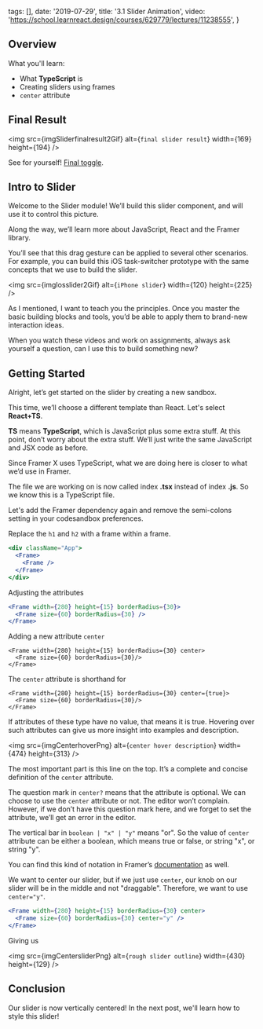 
  tags: [],
  date: '2019-07-29',
  title: '3.1 Slider Animation',
  video: 'https://school.learnreact.design/courses/629779/lectures/11238555',
}


## Overview

What you'll learn:

- What **TypeScript** is
- Creating sliders using frames
- `center` attribute

<CourseVideoLink to={props.pageContext.frontmatter.video} />

## Final Result

<img
  src={imgSliderfinalresult2Gif}
  alt={`final slider result`}
  width={169}
  height={194}
/>

See for yourself! [Final toggle](https://c0yrx.codesandbox.io/).

## Intro to Slider

Welcome to the Slider module! We’ll build this slider component, and will use it to control this picture.

Along the way, we’ll learn more about JavaScript, React and the Framer library.

You’ll see that this drag gesture can be applied to several other scenarios. For example, you can build this iOS task-switcher prototype with the same concepts that we use to build the slider.

<img src={imgIosslider2Gif} alt={`iPhone slider`} width={120} height={225} />

As I mentioned, I want to teach you the principles. Once you master the basic building blocks and tools, you’d be able to apply them to brand-new interaction ideas.

When you watch these videos and work on assignments, always ask yourself a question, can I use this to build something new?

## Getting Started

Alright, let’s get started on the slider by creating a new sandbox.

This time, we’ll choose a different template than React. Let's select **React+TS**.

**TS** means **TypeScript**, which is JavaScript plus some extra stuff. At this point, don’t worry about the extra stuff. We’ll just write the same JavaScript and JSX code as before.

Since Framer X uses TypeScript, what we are doing here is closer to what we’d use in Framer.

The file we are working on is now called index **.tsx** instead of index **.js**. So we know this is a TypeScript file.

Let's add the Framer dependency again and remove the semi-colons setting in your codesandbox preferences.

Replace the `h1` and `h2` with a frame within a frame.

```jsx
<div className="App">
  <Frame>
    <Frame />
  </Frame>
</div>
```

Adjusting the attributes

```jsx
<Frame width={280} height={15} borderRadius={30}>
  <Frame size={60} borderRadius={30} />
</Frame>
```

Adding a new attribute `center`

```jsx{1}
<Frame width={280} height={15} borderRadius={30} center>
  <Frame size={60} borderRadius={30}/>
</Frame>
```

The `center` attribute is shorthand for

```jsx{1}
<Frame width={280} height={15} borderRadius={30} center={true}>
  <Frame size={60} borderRadius={30}/>
</Frame>
```

If attributes of these type have no value, that means it is true. Hovering over such attributes can give us more insight into examples and description.

<img
  src={imgCenterhoverPng}
  alt={`center hover description`}
  width={474}
  height={313}
/>

The most important part is this line on the top. It’s a complete and concise definition of the `center` attribute.

The question mark in `center?` means that the attribute is optional. We can choose to use the `center` attribute or not. The editor won’t complain. However, if we don’t have this question mark here, and we forget to set the attribute, we’ll get an error in the editor.

The vertical bar in `boolean | "x" | "y"` means "or". So the value of `center` attribute can be either a boolean, which means true or false, or string "x", or string "y".

You can find this kind of notation in Framer’s [documentation](https://www.framer.com/api/frame/#framelayoutproperties.width) as well.

We want to center our slider, but if we just use `center`, our knob on our slider will be in the middle and not "draggable". Therefore, we want to use `center="y"`.

```jsx
<Frame width={280} height={15} borderRadius={30} center>
  <Frame size={60} borderRadius={30} center="y" />
</Frame>
```

Giving us

<img
  src={imgCentersliderPng}
  alt={`rough slider outline`}
  width={430}
  height={129}
/>

## Conclusion

Our slider is now vertically centered! In the next post, we'll learn how to style this slider!
